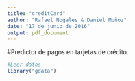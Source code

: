 ```yaml
---
title: "creditCard"
author: "Rafael Nogales & Daniel Muñoz"
date: "17 de junio de 2016"
output: pdf_document
---
```


#Predictor de pagos en tarjetas de crédito.

```r
#Leer datos
library("gdata")

```


